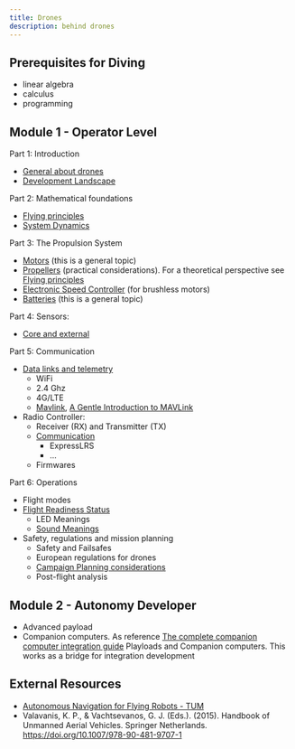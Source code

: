 ```yaml
---
title: Drones
description: behind drones
---
```


## Prerequisites for Diving

- linear algebra
- calculus
- programming


## Module 1 - Operator Level

Part 1: Introduction
- [General about drones](drones/intro)
- [Development Landscape](drones/landscape)

Part 2: Mathematical foundations
- [Flying principles](drones/principles)
- [System Dynamics](drones/dynamics)

Part 3: The Propulsion System
- [Motors](drones/motors) (this is a general topic)
- [Propellers](drones/props) (practical considerations). For a theoretical perspective see [Flying principles](drones/principles)
- [Electronic Speed Controller](drones/esc) (for brushless motors)
- [Batteries](batteries) (this is a general topic)

Part 4: Sensors:
- [Core and external](drones/sensors)

Part 5: Communication
- [Data links and telemetry]()
    - WiFi
    - 2.4 Ghz
    - 4G/LTE
    - [Mavlink](https://mavlink.io/), [A Gentle Introduction to MAVLink](mavlink.mdx)
- Radio Controller:
    - Receiver (RX) and Transmitter (TX)
    - [Communication](https://docs.px4.io/main/en/getting_started/rc_transmitter_receiver.html#compatible_receivers)
        - ExpressLRS
        - ...
    - Firmwares

Part 6: Operations
- Flight modes
- [Flight Readiness Status](https://docs.px4.io/main/en/flying/pre_flight_checks.html#flight-readiness-status)
    - LED Meanings
    - [Sound Meanings](https://docs.px4.io/main/en/getting_started/tunes.html)
- Safety, regulations and mission planning
    - Safety and Failsafes
    - European regulations for drones
    - [Campaign Planning considerations](https://drones.eolab.de/common-operational-manual/planning-campaign.html)
    - Post-flight analysis

## Module 2 - Autonomy Developer

- Advanced payload
- Companion computers. As reference [The complete companion computer integration guide](https://www.ascendengineer.com/white-paper)
Playloads and Companion computers. This works as a bridge for integration development

## External Resources

- [Autonomous Navigation for Flying Robots - TUM](https://cvg.cit.tum.de/teaching/ss2015/autonavx)
- Valavanis, K. P., & Vachtsevanos, G. J. (Eds.). (2015). Handbook of Unmanned Aerial Vehicles. Springer Netherlands. https://doi.org/10.1007/978-90-481-9707-1
